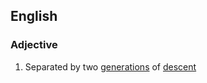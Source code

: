 ==English==

===Adjective===
{{en-adj|head=[[twice]] [[removed]]|-}}

# {{lb|en|of distant cousins}} Separated by two [[generation]]s of [[descent]]
